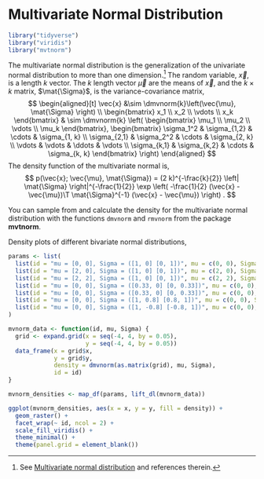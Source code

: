 # Multivariate Normal Distribution

```r
library("tidyverse")
library("viridis")
library("mvtnorm")
```


The multivariate normal distribution is the generalization of the univariate normal distribution to more than one dimension.[^mvnorm]
The random variable, $\vec{x}$, is a length $k$ vector.
The $k$ length vector $\vec{\mu}$ are the means of $\vec{x}$, and the $k \times k$ matrix, $\mat{\Sigma}$, is the variance-covariance matrix,
$$
\begin{aligned}[t]
\vec{x} &\sim \dmvnorm{k}\left(\vec{\mu}, \mat{\Sigma} \right) \\
\begin{bmatrix}
x_1 \\
x_2 \\
\vdots \\
x_k
\end{bmatrix}
& \sim
\dmvnorm{k}
\left(
  \begin{bmatrix}
  \mu_1 \\
  \mu_2 \\
  \vdots \\
  \mu_k
  \end{bmatrix},
  \begin{bmatrix}
  \sigma_1^2 & \sigma_{1,2} & \cdots & \sigma_{1, k} \\
  \sigma_{2,1} & \sigma_2^2 & \cdots & \sigma_{2, k} \\
  \vdots & \vdots & \ddots & \vdots \\
  \sigma_{k,1} & \sigma_{k,2} & \cdots & \sigma_{k, k}
  \end{bmatrix}
\right)
\end{aligned}
$$
The density function of the multivariate normal is,
$$
p(\vec{x}; \vec{\mu}, \mat{\Sigma}) =
(2 k)^{-\frac{k}{2}}
\left| \mat{\Sigma} \right|^{-\frac{1}{2}}
\exp \left( -\frac{1}{2} (\vec{x} - \vec{\mu})\T \mat{\Sigma}^{-1} (\vec{x} - \vec{\mu}) \right) .
$$

You can sample from and calculate the density for the multivariate normal distribution with the functions `dmvnorm` and `rmvnorm` from the package **mvtnorm**.

Density plots of different bivariate normal distributions,
```r

params <- list(
  list(id = "mu = [0, 0], Sigma = ([1, 0] [0, 1])", mu = c(0, 0), Sigma = matrix(c(1, 0, 0, 1), nrow = 2, ncol = 2)),
  list(id = "mu = [2, 0], Sigma = ([1, 0] [0, 1])", mu = c(2, 0), Sigma = matrix(c(1, 0, 0, 1), nrow = 2, ncol = 2)),
  list(id = "mu = [2, 2], Sigma = ([1, 0] [0, 1])", mu = c(2, 2), Sigma = matrix(c(1, 0, 0, 1), nrow = 2, ncol = 2)),
  list(id = "mu = [0, 0], Sigma = ([0.33, 0] [0, 0.33])", mu = c(0, 0), Sigma = matrix(c(0.33, 0, 0, 1), nrow = 2, ncol = 2)),
  list(id = "mu = [0, 0], Sigma = ([0.33, 0] [0, 0.33])", mu = c(0, 0), Sigma = matrix(c(0.33, 0, 0, 0.33), nrow = 2, ncol = 2)),
  list(id = "mu = [0, 0], Sigma = ([1, 0.8] [0.8, 1])", mu = c(0, 0), Sigma = matrix(c(1, 0.8, 0.8, 1), nrow = 2, ncol = 2)),
  list(id = "mu = [0, 0], Sigma = ([1, -0.8] [-0.8, 1])", mu = c(0, 0), Sigma = matrix(c(1, -0.8, -0.8, 1), nrow = 2, ncol = 2))
)

mvnorm_data <- function(id, mu, Sigma) {
  grid <- expand.grid(x = seq(-4, 4, by = 0.05),
                      y = seq(-4, 4, by = 0.05))
  data_frame(x = grid$x,
             y = grid$y,
             density = dmvnorm(as.matrix(grid), mu, Sigma),
             id = id)
}

mvnorm_densities <- map_df(params, lift_dl(mvnorm_data))

ggplot(mvnorm_densities, aes(x = x, y = y, fill = density)) +
  geom_raster() +
  facet_wrap(~ id, ncol = 2) + 
  scale_fill_viridis() + 
  theme_minimal() +
  theme(panel.grid = element_blank())
```

<!-- TODO: plotly surface plots -->

[^mvnorm]: See [Multivariate normal distribution](https://en.wikipedia.org/wiki/Multivariate_normal_distribution) and references therein.

